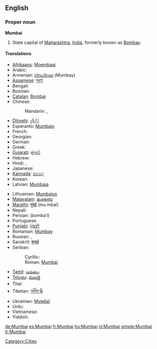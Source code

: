 ==English==
{{wikipedia}}

===Proper noun===
'''Mumbai'''

# State capital of [[Maharashtra]], [[India]], formerly known as [[Bombay]].

====Translations====
{{trans-top|state capital of Maharashtra}}
* [[Afrikaans]]: [[Moembaai]]
* Arabic: {{t|ar|ممباي|m|tr=mumbáy|sc=Arab}}
* Armenian: [[Մումբայ]] (Mumbay)
* [[Assamese]]: [[মুম্বাই]]
* Bengali: {{t-|bn|মুম্বাই|sc=Beng|xs=Bengali}}
* Bosnian: {{t-|bs|Mumbaj|m}}
* [[Catalan]]: [[Bombai]]
* Chinese:
*: Mandarin: {{t|zh|孟買|sc=Hani}},  {{t|zh|孟买|tr=Mèngmǎi|sc=Hani}}
* [[Dhivehi]]: [[މުންބާއީ]]
* Esperanto: [[Mumbajo]]
* French: {{t+|fr|Bombay|f}}
* Georgian: {{t|ka|მუმბაი|tr=mumbai|sc=Geor|xs=Georgian}}
* German: {{t+|de|Mumbai|n}}
* Greek: {{t-|el|Βομβάη|tr=Vomvai}}
* [[Gujarati]]: [[મુંબઈ]]
* Hebrew: {{t|he|מומבאי|tr=mumbai|sc=Hebr}}
* Hindi: {{t|hi|मुंबई|tr=mu.mbaī|sc=Deva}},  {{t|hi|मुम्बई|sc=Deva}}
* Japanese: {{t|ja|ムンバイ|tr=Munbai|sc=Jpan}}
* [[Kannada]]: [[ಮುಂಬೈ]]
* Korean: {{t|ko|뭄바이|tr=Mumbai|sc=Kore}}
* Latvian: [[Mumbaja]]
{{trans-mid}}
* Lithuanian: [[Mumbajus]]
* [[Malayalam]]: [[മുംബൈ]]
* [[Marathi]]: [[मुंबई]] (mu.mbaī)
* Nepali: {{t-|ne|मुम्बई|sc=Deva|xs=Nepali}}
* Persian: {{fa-Arab|[[بمبئی]]}} (bomba’i)
* Portuguese: {{t|pt|Bombaim}}
* [[Punjabi]]: [[ਮੁੰਬਈ]]
* Romanian: [[Mumbay]]
* Russian: {{t-|ru|Мумбаи|m|tr=Mumbái|sc=Cyrl}} {{indeclinable}},  {{t|ru|Бомбей|m|tr=Bombéj|sc=Cyrl}}
* Sanskrit: [[बम्बई]]
* Serbian:
*: Cyrillic: {{t-|sr|Мумбај|m|sc=Cyrl}}
*: Roman: [[Mumbaj#Serbian|Mumbaj]] {{m}}
* [[Tamil]]: [[மும்பை]]
* [[Telugu]]: [[ముంబై]]
* Thai: {{t|th|มุมไบ|tr=moombai|sc=Thai}}
* Tibetan: [[འབོམ་སྦེ]]
* Ukrainian: [[Мумбаї]]
* Urdu: {{t|ur|ممبئی|sc=ur-Arab}}
* Vietnamese: {{t-|vi|Mumbai|xs=Vietnamese}}
* Yiddish: {{t|yi|מומביי|tr=mumbai|xs=Yiddish}}
{{trans-bottom}}

[[Category:Cities]]

[[de:Mumbai]]
[[es:Mumbai]]
[[fr:Mumbai]]
[[hu:Mumbai]]
[[nl:Mumbai]]
[[simple:Mumbai]]
[[tr:Mumbai]]